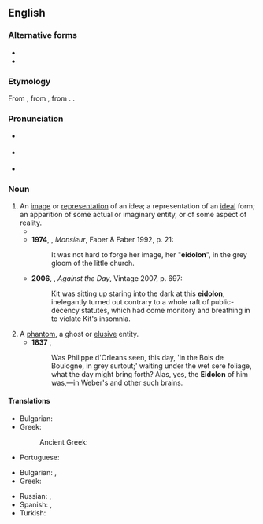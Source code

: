 {{also|eidôlon}}
==English==
{{was wotd|2007|February|22}}

===Alternative forms===
* {{l|en|eidôlon}}
* {{l|en|idolon}}

===Etymology===
From {{der|en|grc|εἴδωλον||figure, representation}}, from {{m|grc|εἶδος||sight}}, from {{m|grc|εἴδω||I see}}. {{doublet|en|idol}}.

===Pronunciation===
* {{a|UK}} {{IPA|en|/aɪˈdəʊlən/}}
* {{a|US}} {{IPA|en|/aɪˈdoʊlɑn/}}
* {{audio|en|en-us-eidolon.ogg|Audio (US)}}

===Noun===
{{en-noun|eidola|s}}

# An [[image]] or [[representation]] of an idea; a representation of an [[ideal]] form; an apparition of some actual or imaginary entity, or of some aspect of reality.
#* {{quote-text|en|year=1936|author={{w|Henry Miller}}|title=Black Spring|passage=As a species it is extinct; as an '''eidolon''' it retains its corporeality – but only if maintained in a state of equipoise.}}
#* '''1974''', {{w|Lawrence Durrell}}, ''Monsieur'', Faber & Faber 1992, p. 21:
#*: It was not hard to forge her image, her "'''eidolon'''", in the grey gloom of the little church.
#* '''2006''', {{w|Thomas Pynchon}}, ''Against the Day'', Vintage 2007, p. 697:
#*: Kit was sitting up staring into the dark at this '''eidolon''', inelegantly turned out contrary to a whole raft of public-decency statutes, which had come monitory and breathing in to violate Kit's insomnia.
# A [[phantom]], a ghost or [[elusive]] entity.
#* '''1837''' {{w|Thomas Carlyle}}, ''{{w|The French Revolution: A History}}''
#*: Was Philippe d'Orleans seen, this day, 'in the Bois de Boulogne, in grey surtout;' waiting under the wet sere foliage, what the day might bring forth? Alas, yes, the '''Eidolon''' of him was,—in Weber's and other such brains.

====Translations====
{{trans-top|a representation of an ideal form}}
* Bulgarian: {{t|bg|идеализиран образ|m}}
* Greek: {{t+|el|είδωλο|n}}
*: Ancient Greek: {{t|grc|εἴδωλον|n}}
{{trans-mid}}
* Portuguese: {{t+|pt|ídolo|m}}
{{trans-bottom}}

{{trans-top|a ghost or elusive entity}}
* Bulgarian: {{t+|bg|призрак|m}}, {{t+|bg|привидение|n}}
* Greek: {{t+|el|είδωλο|n}}
{{trans-mid}}
* Russian: {{t+|ru|при́зрак}}, {{t+|ru|привиде́ние}}
* Spanish: {{t+|es|fantasma|m}}, {{t+|es|aparición|f}}
* Turkish: {{t+|tr|hayalet}}
{{trans-bottom}}